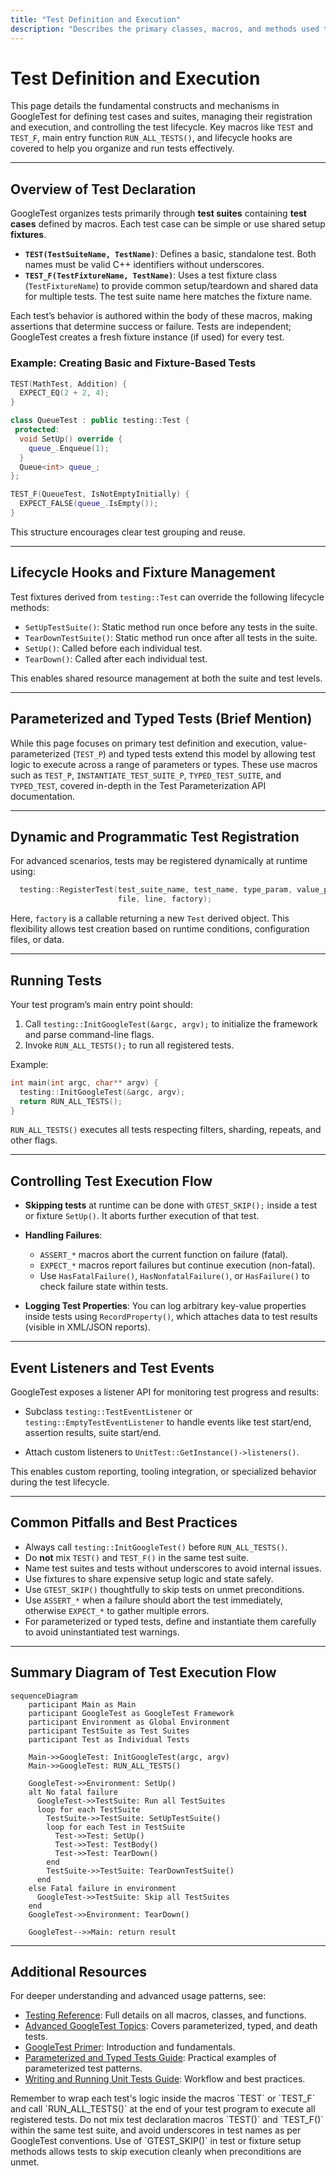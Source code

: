 ```yaml
---
title: "Test Definition and Execution"
description: "Describes the primary classes, macros, and methods used to declare test cases and test suites, register them for execution, and manage test execution flows. Includes usage of TEST, TEST_F, main entry points, and lifecycle control mechanisms."
---
```


# Test Definition and Execution

This page details the fundamental constructs and mechanisms in GoogleTest for defining test cases and suites, managing their registration and execution, and controlling the test lifecycle. Key macros like `TEST` and `TEST_F`, main entry function `RUN_ALL_TESTS()`, and lifecycle hooks are covered to help you organize and run tests effectively.

---

## Overview of Test Declaration

GoogleTest organizes tests primarily through **test suites** containing **test cases** defined by macros. Each test case can be simple or use shared setup **fixtures**.

- **`TEST(TestSuiteName, TestName)`**: Defines a basic, standalone test. Both names must be valid C++ identifiers without underscores.
- **`TEST_F(TestFixtureName, TestName)`**: Uses a test fixture class (`TestFixtureName`) to provide common setup/teardown and shared data for multiple tests. The test suite name here matches the fixture name.

Each test’s behavior is authored within the body of these macros, making assertions that determine success or failure. Tests are independent; GoogleTest creates a fresh fixture instance (if used) for every test.

### Example: Creating Basic and Fixture-Based Tests

```cpp
TEST(MathTest, Addition) {
  EXPECT_EQ(2 + 2, 4);
}

class QueueTest : public testing::Test {
 protected:
  void SetUp() override {
    queue_.Enqueue(1);
  }
  Queue<int> queue_;
};

TEST_F(QueueTest, IsNotEmptyInitially) {
  EXPECT_FALSE(queue_.IsEmpty());
}
```

This structure encourages clear test grouping and reuse.

---

## Lifecycle Hooks and Fixture Management

Test fixtures derived from `testing::Test` can override the following lifecycle methods:

- `SetUpTestSuite()`: Static method run once before any tests in the suite.
- `TearDownTestSuite()`: Static method run once after all tests in the suite.
- `SetUp()`: Called before each individual test.
- `TearDown()`: Called after each individual test.

This enables shared resource management at both the suite and test levels.

---

## Parameterized and Typed Tests (Brief Mention)

While this page focuses on primary test definition and execution, value-parameterized (`TEST_P`) and typed tests extend this model by allowing test logic to execute across a range of parameters or types. These use macros such as `TEST_P`, `INSTANTIATE_TEST_SUITE_P`, `TYPED_TEST_SUITE`, and `TYPED_TEST`, covered in-depth in the Test Parameterization API documentation.

---

## Dynamic and Programmatic Test Registration

For advanced scenarios, tests may be registered dynamically at runtime using:

```cpp
  testing::RegisterTest(test_suite_name, test_name, type_param, value_param, 
                        file, line, factory);
```

Here, `factory` is a callable returning a new `Test` derived object. This flexibility allows test creation based on runtime conditions, configuration files, or data.

---

## Running Tests

Your test program’s main entry point should:

1. Call `testing::InitGoogleTest(&argc, argv);` to initialize the framework and parse command-line flags.
2. Invoke `RUN_ALL_TESTS();` to run all registered tests.

Example:

```cpp
int main(int argc, char** argv) {
  testing::InitGoogleTest(&argc, argv);
  return RUN_ALL_TESTS();
}
```

`RUN_ALL_TESTS()` executes all tests respecting filters, sharding, repeats, and other flags.

---

## Controlling Test Execution Flow

- **Skipping tests** at runtime can be done with `GTEST_SKIP();` inside a test or fixture `SetUp()`. It aborts further execution of that test.

- **Handling Failures**:
  - `ASSERT_*` macros abort the current function on failure (fatal).
  - `EXPECT_*` macros report failures but continue execution (non-fatal).
  - Use `HasFatalFailure()`, `HasNonfatalFailure()`, or `HasFailure()` to check failure state within tests.

- **Logging Test Properties**: 
  You can log arbitrary key-value properties inside tests using `RecordProperty()`, which attaches data to test results (visible in XML/JSON reports).

---

## Event Listeners and Test Events

GoogleTest exposes a listener API for monitoring test progress and results:

- Subclass `testing::TestEventListener` or `testing::EmptyTestEventListener` to handle events like test start/end, assertion results, suite start/end.

- Attach custom listeners to `UnitTest::GetInstance()->listeners()`.

This enables custom reporting, tooling integration, or specialized behavior during the test lifecycle.

---

## Common Pitfalls and Best Practices

- Always call `testing::InitGoogleTest()` before `RUN_ALL_TESTS()`.
- Do **not** mix `TEST()` and `TEST_F()` in the same test suite.
- Name test suites and tests without underscores to avoid internal issues.
- Use fixtures to share expensive setup logic and state safely.
- Use `GTEST_SKIP()` thoughtfully to skip tests on unmet preconditions.
- Use `ASSERT_*` when a failure should abort the test immediately, otherwise `EXPECT_*` to gather multiple errors.
- For parameterized or typed tests, define and instantiate them carefully to avoid uninstantiated test warnings.

---

## Summary Diagram of Test Execution Flow

```mermaid
sequenceDiagram
    participant Main as Main
    participant GoogleTest as GoogleTest Framework
    participant Environment as Global Environment
    participant TestSuite as Test Suites
    participant Test as Individual Tests

    Main->>GoogleTest: InitGoogleTest(argc, argv)
    Main->>GoogleTest: RUN_ALL_TESTS()

    GoogleTest->>Environment: SetUp()
    alt No fatal failure
      GoogleTest->>TestSuite: Run all TestSuites
      loop for each TestSuite
        TestSuite->>TestSuite: SetUpTestSuite()
        loop for each Test in TestSuite
          Test->>Test: SetUp()
          Test->>Test: TestBody()
          Test->>Test: TearDown()
        end
        TestSuite->>TestSuite: TearDownTestSuite()
      end
    else Fatal failure in environment
      GoogleTest->>TestSuite: Skip all TestSuites
    end
    GoogleTest->>Environment: TearDown()

    GoogleTest-->>Main: return result
```

---

## Additional Resources

For deeper understanding and advanced usage patterns, see:

- [Testing Reference](https://github.com/google/googletest/blob/main/docs/reference/testing.md): Full details on all macros, classes, and functions.
- [Advanced GoogleTest Topics](https://github.com/google/googletest/blob/main/docs/advanced.md): Covers parameterized, typed, and death tests.
- [GoogleTest Primer](https://github.com/google/googletest/blob/main/docs/primer.md): Introduction and fundamentals.
- [Parameterized and Typed Tests Guide](https://github.com/google/googletest/blob/main/guides/advanced-testing-patterns/parameterized-and-typed-tests.mdx): Practical examples of parameterized test patterns.
- [Writing and Running Unit Tests Guide](https://github.com/google/googletest/blob/main/guides/core-workflows/writing-unit-tests.mdx): Workflow and best practices.


<Tip>
Remember to wrap each test's logic inside the macros `TEST` or `TEST_F` and call `RUN_ALL_TESTS()` at the end of your test program to execute all registered tests.
</Tip>

<Warning>
Do not mix test declaration macros `TEST()` and `TEST_F()` within the same test suite, and avoid underscores in test names as per GoogleTest conventions.
</Warning>

<Note>
Use of `GTEST_SKIP()` in test or fixture setup methods allows tests to skip execution cleanly when preconditions are unmet.
</Note>

